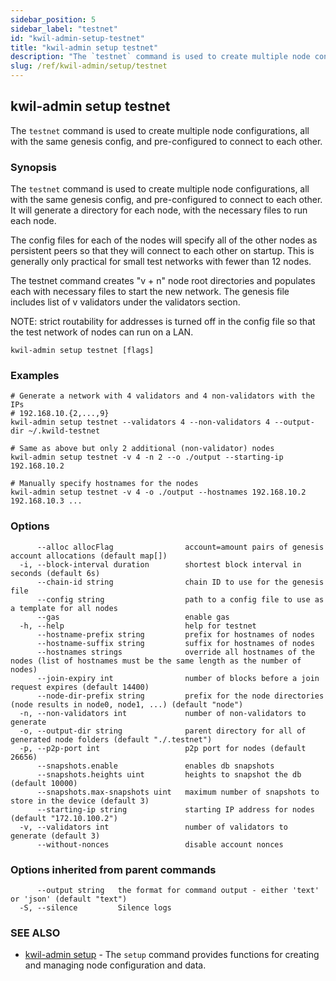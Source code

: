 ```yaml
---
sidebar_position: 5
sidebar_label: "testnet"
id: "kwil-admin-setup-testnet"
title: "kwil-admin setup testnet"
description: "The `testnet` command is used to create multiple node configurations, all with the same genesis config, and pre-configured to connect to each other."
slug: /ref/kwil-admin/setup/testnet
---
```


## kwil-admin setup testnet

The `testnet` command is used to create multiple node configurations, all with the same genesis config, and pre-configured to connect to each other.

### Synopsis

The `testnet` command is used to create multiple node configurations, all with the same genesis config,
and pre-configured to connect to each other. It will generate a directory for each node, with the necessary files to run each node.

The config files for each of the nodes will specify all of the other nodes as persistent peers so that they will connect to each other on startup.
This is generally only practical for small test networks with fewer than 12 nodes.

The testnet command creates "v + n" node root directories and populates
each with necessary files to start the new network. The genesis file includes list of v validators under the validators section.

NOTE: strict routability for addresses is turned off in the config file so that
the test network of nodes can run on a LAN.

```
kwil-admin setup testnet [flags]
```

### Examples

```
# Generate a network with 4 validators and 4 non-validators with the IPs
# 192.168.10.{2,...,9}
kwil-admin setup testnet --validators 4 --non-validators 4 --output-dir ~/.kwild-testnet

# Same as above but only 2 additional (non-validator) nodes
kwil-admin setup testnet -v 4 -n 2 --o ./output --starting-ip 192.168.10.2

# Manually specify hostnames for the nodes
kwil-admin setup testnet -v 4 -o ./output --hostnames 192.168.10.2 192.168.10.3 ...
```

### Options

```
      --alloc allocFlag                account=amount pairs of genesis account allocations (default map[])
  -i, --block-interval duration        shortest block interval in seconds (default 6s)
      --chain-id string                chain ID to use for the genesis file
      --config string                  path to a config file to use as a template for all nodes
      --gas                            enable gas
  -h, --help                           help for testnet
      --hostname-prefix string         prefix for hostnames of nodes
      --hostname-suffix string         suffix for hostnames of nodes
      --hostnames strings              override all hostnames of the nodes (list of hostnames must be the same length as the number of nodes)
      --join-expiry int                number of blocks before a join request expires (default 14400)
      --node-dir-prefix string         prefix for the node directories (node results in node0, node1, ...) (default "node")
  -n, --non-validators int             number of non-validators to generate
  -o, --output-dir string              parent directory for all of generated node folders (default "./.testnet")
  -p, --p2p-port int                   p2p port for nodes (default 26656)
      --snapshots.enable               enables db snapshots
      --snapshots.heights uint         heights to snapshot the db (default 10000)
      --snapshots.max-snapshots uint   maximum number of snapshots to store in the device (default 3)
      --starting-ip string             starting IP address for nodes (default "172.10.100.2")
  -v, --validators int                 number of validators to generate (default 3)
      --without-nonces                 disable account nonces
```

### Options inherited from parent commands

```
      --output string   the format for command output - either 'text' or 'json' (default "text")
  -S, --silence         Silence logs
```

### SEE ALSO

* [kwil-admin setup](/docs/ref/kwil-admin/setup)	 - The `setup` command provides functions for creating and managing node configuration and data.

